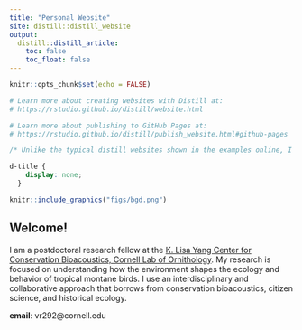 ```yaml
---
title: "Personal Website"
site: distill::distill_website
output:
  distill::distill_article:
    toc: false
    toc_float: false
---
```


```r
knitr::opts_chunk$set(echo = FALSE)

# Learn more about creating websites with Distill at:
# https://rstudio.github.io/distill/website.html

# Learn more about publishing to GitHub Pages at:
# https://rstudio.github.io/distill/publish_website.html#github-pages
```

```css
/* Unlike the typical distill websites shown in the examples online, I did not want a title YAML/text in the beginning and the first thing I wanted was an image. So this function below, borrowed from a google search, gets rid of the requirement of a title & uses css to do the same. You can delete this code chunk if you want to include a title in your website */

d-title {
    display: none;
  }
```

```r

knitr::include_graphics("figs/bgd.png")
```

## Welcome!  

I am a postdoctoral research fellow at the [K. Lisa Yang Center for Conservation Bioacoustics, Cornell Lab of Ornithology](https://www.birds.cornell.edu/ccb/). My research is focused on understanding how the environment shapes the ecology and behavior of tropical montane birds. I use an interdisciplinary and collaborative approach that borrows from conservation bioacoustics, citizen science, and historical ecology.  

**email**: vr292\@cornell.edu   
